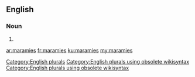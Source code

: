 ==English==

===Noun===
{{head|en}}

# {{plural of|maramie}}

[[Category:English plurals]][[Category:English plurals using obsolete wikisyntax]][[Category:English plurals using obsolete wikisyntax]]

[[ar:maramies]]
[[fr:maramies]]
[[ku:maramies]]
[[my:maramies]]